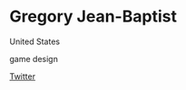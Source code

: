 # Gregory Jean-Baptist

<Location>

United States

</Location>

<Skills>

game design

</Skills>

<Personal>

[Twitter](https://twitter.com/black_collar_GR)

</Personal>


